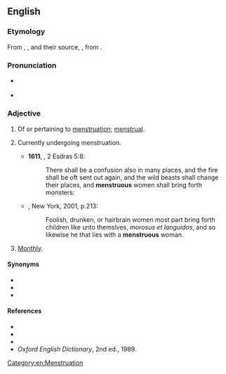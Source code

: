 ==English==

===Etymology===
From {{etyl|xno|en}} {{m|fro|menstruus}}, {{etyl|frm|en}} {{m|frm|menstrueus}}, and their source, {{etyl|LL.|en}} {{m|la|menstruosus||menstruating}}, from {{etyl|la|en}} {{m|la|mēnstruum}}.

===Pronunciation===
* {{a|UK}} {{IPA|en|/ˈmɛnstɹʊəs/}}
* {{a|US}} {{IPA|en|/ˈmɛnstɹʊəs/}}

===Adjective===
{{en-adj|-}}

# Of or pertaining to [[menstruation]]; [[menstrual]].
# {{lb|en|of a female}} Currently undergoing menstruation.
#* '''1611''', {{w|King James Version}}, 2 Esdras 5:8:
#*: There shall be a confusion also in many places, and the fire shall be oft sent out again, and the wild beasts shall change their places, and '''menstruous''' women shall bring forth monsters:
#* {{RQ:RBrtn AntmyMlncly}}, New York, 2001, p.213:
#*: Foolish, drunken, or hairbrain women most part bring forth children like unto themslves, ''morosus et languidos'', and so likewise he that lies with a '''menstruous''' woman.
# {{lb|en|obsolete}} [[monthly|Monthly]].

====Synonyms====
* {{l|en|menstrual}}
* {{l|en|catamenial}}
* {{l|en|mensal}}

====References====
* {{R:Webster 1828}}
* {{R:Webster 1913}}
* {{R:Dictionary.com}}
* ''Oxford English Dictionary'', 2nd ed., 1989.

[[Category:en:Menstruation]]